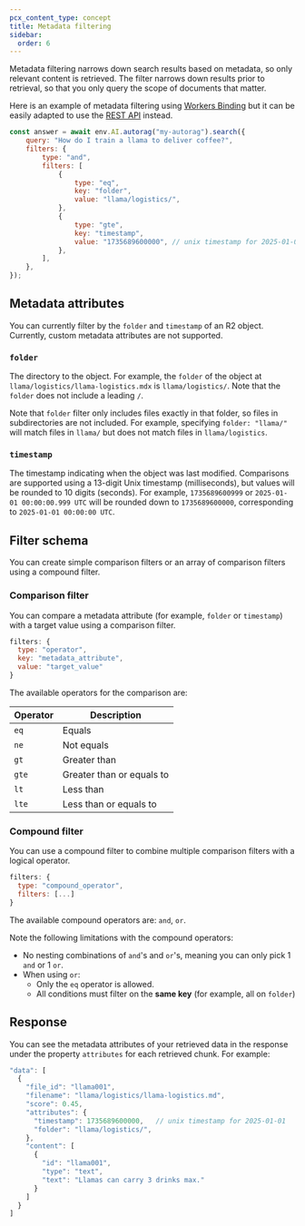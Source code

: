 ```yaml
---
pcx_content_type: concept
title: Metadata filtering
sidebar:
  order: 6
---
```


Metadata filtering narrows down search results based on metadata, so only relevant content is retrieved. The filter narrows down results prior to retrieval, so that you only query the scope of documents that matter.

Here is an example of metadata filtering using [Workers Binding](/autorag/usage/workers-binding/) but it can be easily adapted to use the [REST API](/autorag/usage/rest-api/) instead.

```js
const answer = await env.AI.autorag("my-autorag").search({
	query: "How do I train a llama to deliver coffee?",
	filters: {
		type: "and",
		filters: [
			{
				type: "eq",
				key: "folder",
				value: "llama/logistics/",
			},
			{
				type: "gte",
				key: "timestamp",
				value: "1735689600000", // unix timestamp for 2025-01-01
			},
		],
	},
});
```

## Metadata attributes

You can currently filter by the `folder` and `timestamp` of an R2 object. Currently, custom metadata attributes are not supported.

### `folder`

The directory to the object. For example, the `folder` of the object at `llama/logistics/llama-logistics.mdx` is `llama/logistics/`. Note that the `folder` does not include a leading `/`.

Note that `folder` filter only includes files exactly in that folder, so files in subdirectories are not included. For example, specifying `folder: "llama/"` will match files in `llama/` but does not match files in `llama/logistics`.

### `timestamp`

The timestamp indicating when the object was last modified. Comparisons are supported using a 13-digit Unix timestamp (milliseconds), but values will be rounded to 10 digits (seconds). For example, `1735689600999` or `2025-01-01 00:00:00.999 UTC` will be rounded down to `1735689600000`, corresponding to `2025-01-01 00:00:00 UTC`.

## Filter schema

You can create simple comparison filters or an array of comparison filters using a compound filter.

### Comparison filter

You can compare a metadata attribute (for example, `folder` or `timestamp`) with a target value using a comparison filter.

```js
filters: {
  type: "operator",
  key: "metadata_attribute",
  value: "target_value"
}
```

The available operators for the comparison are:

| Operator | Description               |
| -------- | ------------------------- |
| `eq`     | Equals                    |
| `ne`     | Not equals                |
| `gt`     | Greater than              |
| `gte`    | Greater than or equals to |
| `lt`     | Less than                 |
| `lte`    | Less than or equals to    |

### Compound filter

You can use a compound filter to combine multiple comparison filters with a logical operator.

```js
filters: {
  type: "compound_operator",
  filters: [...]
}
```

The available compound operators are: `and`, `or`.

Note the following limitations with the compound operators:

- No nesting combinations of `and`'s and `or`'s, meaning you can only pick 1 `and` or 1 `or`.
- When using `or`:
  - Only the `eq` operator is allowed.
  - All conditions must filter on the **same key** (for example, all on `folder`)

## Response

You can see the metadata attributes of your retrieved data in the response under the property `attributes` for each retrieved chunk. For example:

```js
"data": [
  {
    "file_id": "llama001",
    "filename": "llama/logistics/llama-logistics.md",
    "score": 0.45,
    "attributes": {
      "timestamp": 1735689600000,   // unix timestamp for 2025-01-01
      "folder": "llama/logistics/",
    },
    "content": [
      {
        "id": "llama001",
        "type": "text",
        "text": "Llamas can carry 3 drinks max."
      }
    ]
  }
]
```
